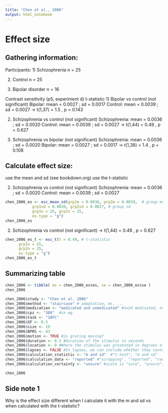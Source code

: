 ```yaml
---
title: "Chen et al., 2006"
output: html_notebook
---
```


# Effect size

## Gathering information:

Participants: 
1) Schizophrenia
  n = 25

2) Control
  n = 25
  
3) Bipolar disorder
  n = 16


Contrast sensitivity (p5, experiment d)
t-statistic
1) Bipolar vs control (not significant)
  Bipolar: mean = 0.0027 ; sd = 0.0017
  Control: mean = 0.0039 ; sd = 0.0027
  -> t(1,37) = 1.5 , p = 0.143

2) Schizophrenia vs control (not significant)
  Schizophrenia: mean = 0.0036 ; sd = 0.0020
  Control: mean = 0.0039 ; sd = 0.0027
  -> t(1,44) = 0.49 , p = 0.627

3) Schizophrenia vs bipolar (not significant)
  Schizophrenia: mean = 0.0036 ; sd = 0.0020
  Bipolar: mean = 0.0027 ; sd = 0.0017
  -> t(1,38) = 1.4 , p = 0.108
  

## Calculate effect size:
  use the mean and sd (see bookdown.org)
  use the t-statistic
  
2) Schizophrenia vs control (not significant)
  Schizophrenia: mean = 0.0036 ; sd = 0.0020
  Control: mean = 0.0039 ; sd = 0.0027
```r
chen_2006_es <- esc_mean_sd(grp1m = 0.0036, grp2m = 0.0039,  # group mean
            grp1sd = 0.0020, grp2sd = 0.0027, # group sd
            grp1n = 25, grp2n = 25, 
            es.type = "g")
chen_2006_es

```

2) Schizophrenia vs control (not significant)
  -> t(1,44) = 0.49 , p = 0.627
```r
chen_2006_es_t <- esc_t(t = 0.49, # t-statistic
      grp1n = 25,
      grp2n = 25,
      es.type = "g")
chen_2006_es_t

```


## Summarizing table

```r
chen_2006 <- tibble( es = chen_2006_es$es, se = chen_2006_es$se ) 
chen_2006

chen_2006$study <- "Chen et al. 2006"
chen_2006$method <- "staircase" # adaptative, mc, ... 
chen_2006$medication <- "medicated and unmedicated" #n=24 medicated, n=1 unmedicated
chen_2006$cpz <- "388"  #in mg
chen_2006$task <- "2AFC" 
chen_2006$SF <- 0.5
chen_2006$size <- 19
chen_2006$BPRS <- 43
chen_2006$motion <- TRUE #is grating moving?
chen_2006$duration <- 0.3 #Duration of the stimulus in seconds
chen_2006$location <- 0 #Where the stimulus was presented in degrees of visual angle (fixation = 0)
chen_2006$lapses <- FALSE #In lapses, we can include whether they control for lapses (TRUE) or not (FALSE).
chen_2006$calculation_statistic <- "m and sd"  #"t-test", "m and sd"
chen_2006$calculation_data <- "reported" #"scrapping", "reported", "raw"
chen_2006$calculation_certainty <- "unsure" #scale is "sure", "unsure", "very unsure"

chen_2006
```



## Side note 1

Why is the effect size different when I calculate it with the m and sd vs when calculated with the t-statistic?
